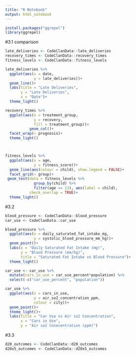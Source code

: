 ```yaml
---
title: "R Notebook"
output: html_notebook
---
```

```r
install.packages("ggrepel")
library(ggrepel)
```


#3.1 comparison
```r
late_deliveries <- CodeClanData::late_deliveries
recovery_times <- CodeClanData::recovery_times
fitness_levels <- CodeClanData::fitness_levels

late_deliveries %>% 
  ggplot(aes(x = date,
             y = late_deliveries))+
  geom_line()+
  labs(title = "Late Deliveries",
       y = "Late Deliveries",
       x = "Date")+
  theme_light()

recovery_times %>% 
  ggplot(aes(x = treatment_group,
             y = recovery,
             fill = treatment_group))+
           geom_col()+
  facet_wrap(~ prognosis)+
  theme_light()



fitness_levels %>% 
  ggplot(aes(x = age,
             y = fitness_score))+
  geom_line(aes(colour = child), show.legend = FALSE)+
  facet_grid(~ group)+
 geom_text(data = fitness_levels %>% 
             group_by(child) %>% 
             filter(age == 13), aes(label = child),
           check_overlap = TRUE)+
  theme_light()
```
#3.2
```r
blood_pressure <- CodeClanData::blood_pressure
car_use <- CodeClanData::car_use
```
```r
blood_pressure %>% 
  ggplot(aes(x = daily_saturated_fat_intake_mg,
             y = systolic_blood_pressure_mm_hg))+
  geom_point()+
  labs(x = "Daily Saturated Fat Intake (mg)",
       y = "Blood Pressure (mm/hg)",
       title = "Saturated Fat Intake vs Blood Pressure")+
  theme_light()
```
```r
car_use <- car_use %>% 
  mutate(cars_in_use = car_use_percent*population) %>% 
  select(-c("car_use_percent", "population"))

car_use %>% 
  ggplot(aes(x = cars_in_use,
             y = air_so2_concentration_ppm,
             colour = city))+
  geom_point()+
  theme_light()+
  labs(title = "Car Use vs Air so2 Concentration",
       x = "Cars in Use",
       y = "Air so2 Conecentration (ppm)")
```
#3.3
```r
d20_outcomes <- CodeClanData::d20_outcomes
d20x5_outcomes <- CodeClanData::d20x5_outcomes
```



